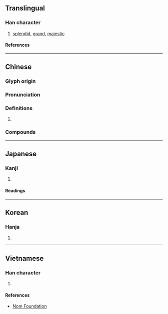 {{character info}}
==Translingual==

===Han character===
{{Han char|rn=61|rad=心|as=13|sn=17|four=44339|canj=DDP|ids=⿱楙心}}

# [[splendid]], [[grand]], [[majestic]]

====References====
{{Han ref|kx=0405.240|dkj=11333|dj=0746.050|hdz=42358.020|uh=61CB}}

----

==Chinese==
{{zh-forms}}

===Glyph origin===
{{Han etym}}

===Pronunciation===
{{zh-pron
|m=mào
|c=mau6
|mc=y
|oc=y
|cat=
}}

===Definitions===
{{zh-hanzi}}

# {{rfdef|zh}}

===Compounds===
{{zh-der|德懋棠蔭|偉懋|懋典|懋績|懋遷|懋勛|懋勤殿|豐功懋烈}}

----

==Japanese==

===Kanji===
{{ja-kanji|grade=|rs=心13}}

# {{rfdef|ja|sort=心13}}

====Readings====
{{ja-readings
|on=ぼう
|kun=つと-める
}}

----

==Korean==

===Hanja===
{{ko-hanja|무}}

# {{rfdef|ko|sort=心13}}

----

==Vietnamese==

===Han character===
{{vi-readings|rs=心13|reading=mậu}}

# {{rfdef|vi|sort=心13}}

====References====
* [http://nomfoundation.org/common/nom_details.php?codepoint=61cb Nom Foundation]